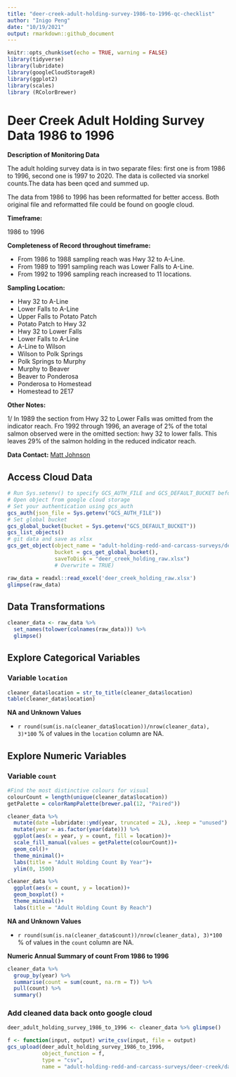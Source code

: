 ```yaml
---
title: "deer-creek-adult-holding-survey-1986-to-1996-qc-checklist"
author: "Inigo Peng"
date: "10/19/2021"
output: rmarkdown::github_document
---
```

```r
knitr::opts_chunk$set(echo = TRUE, warning = FALSE)
library(tidyverse)
library(lubridate)
library(googleCloudStorageR)
library(ggplot2)
library(scales)
library (RColorBrewer)
```
# Deer Creek Adult Holding Survey Data 1986 to 1996 

**Description of Monitoring Data**

The adult holding survey data is in two separate files: first one is from 1986 to 1996, second one is 1997 to 2020. The data is collected via snorkel counts.The data has been qced and summed up.

The data from 1986 to 1996 has been reformatted for better access. Both original file and reformatted file could be found on google cloud.

**Timeframe:** 

1986 to 1996

**Completeness of Record throughout timeframe:**

* From 1986 to 1988 sampling reach was Hwy 32 to A-Line.
* From 1989 to 1991 sampling reach was Lower Falls to A-Line.
* From 1992 to 1996 sampling reach increased to 11 locations.


**Sampling Location:** 

* Hwy 32 to A-Line
* Lower Falls to A-Line
* Upper Falls to Potato Patch
* Potato Patch to Hwy 32
* Hwy 32 to Lower Falls
* Lower Falls to A-Line
* A-Line to Wilson
* Wilson to Polk Springs
* Polk Springs to Murphy
* Murphy to Beaver
* Beaver to Ponderosa
* Ponderosa to Homestead
* Homestead to 2E17

**Other Notes:**

1/ In 1989 the section from Hwy 32 to Lower Falls was omitted from the indicator reach.  Fro 1992 through 1996, an average of 2% of the total salmon observed were in the omitted section: hwy 32 to lower falls.  This leaves 29%  of the salmon  holding  in the reduced indicator reach.

**Data Contact:** [Matt Johnson](mailto:Matt.Johnson@wildlife.ca.gov)

## Access Cloud Data

```r
# Run Sys.setenv() to specify GCS_AUTH_FILE and GCS_DEFAULT_BUCKET before running
# Open object from google cloud storage
# Set your authentication using gcs_auth
gcs_auth(json_file = Sys.getenv("GCS_AUTH_FILE"))
# Set global bucket 
gcs_global_bucket(bucket = Sys.getenv("GCS_DEFAULT_BUCKET"))
gcs_list_objects()
# git data and save as xlsx
gcs_get_object(object_name = "adult-holding-redd-and-carcass-surveys/deer-creek/data-raw/reformatted_deer_creek_snorkel_counts_by_reach_1986_1996.xlsx",
               bucket = gcs_get_global_bucket(),
               saveToDisk = "deer_creek_holding_raw.xlsx")
               # Overwrite = TRUE)
```
```r
raw_data = readxl::read_excel('deer_creek_holding_raw.xlsx')
glimpse(raw_data)
```
## Data Transformations
```r
cleaner_data <- raw_data %>% 
  set_names(tolower(colnames(raw_data))) %>% 
  glimpse()
```
## Explore Categorical Variables

### Variable `location`
```r
cleaner_data$location = str_to_title(cleaner_data$location)
table(cleaner_data$location)
```
**NA and Unknown Values**  

*  `r round(sum(is.na(cleaner_data$location))/nrow(cleaner_data), 3)*100` % of values in the `location` column are NA.

## Explore Numeric Variables

### Variable `count`
```r
#Find the most distinctive colours for visual
colourCount = length(unique(cleaner_data$location))
getPalette = colorRampPalette(brewer.pal(12, "Paired"))

cleaner_data %>%
  mutate(date =lubridate::ymd(year, truncated = 2L), .keep = "unused") %>% 
  mutate(year = as.factor(year(date))) %>% 
  ggplot(aes(x = year, y = count, fill = location))+
  scale_fill_manual(values = getPalette(colourCount))+
  geom_col()+
  theme_minimal()+
  labs(title = "Adult Holding Count By Year")+
  ylim(0, 1500)
```
```r
cleaner_data %>% 
  ggplot(aes(x = count, y = location))+
  geom_boxplot() +
  theme_minimal()+
  labs(title = "Adult Holding Count By Reach")
```

**NA and Unknown Values**  

*  `r round(sum(is.na(cleaner_data$count))/nrow(cleaner_data), 3)*100` % of values in the `count` column are NA.

**Numeric Annual Summary of count From 1986 to 1996**
```r
cleaner_data %>%
  group_by(year) %>%
  summarise(count = sum(count, na.rm = T)) %>%
  pull(count) %>%
  summary()
```
### Add cleaned data back onto google cloud
```r
deer_adult_holding_survey_1986_to_1996 <- cleaner_data %>% glimpse()
```
```r
f <- function(input, output) write_csv(input, file = output)
gcs_upload(deer_adult_holding_survey_1986_to_1996,
           object_function = f,
           type = "csv",
           name = "adult-holding-redd-and-carcass-surveys/deer-creek/data/deer_adult_holding_1986_to_1996.csv")
```
